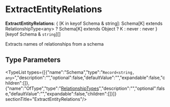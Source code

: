 
# ExtractEntityRelations

 **ExtractEntityRelations**: &#123; [K in keyof Schema & string]: Schema[K] extends RelationshipType&#60;any&#62; ? Schema[K] extends Object ? K : never : never &#125;[keyof Schema & `string`][]

Extracts names of relationships from a schema

## Type Parameters

<TypeList types={[{"name":"Schema","type":"`Record<string, any>`","description":"","optional":false,"defaultValue":"","expandable":false,"children":[]},{"name":"OfType","type":"[RelationshipTypes](../types.DmlTypes.RelationshipTypes/page.mdx)","description":"","optional":false,"defaultValue":"","expandable":false,"children":[]}]}  sectionTitle="ExtractEntityRelations"/>
